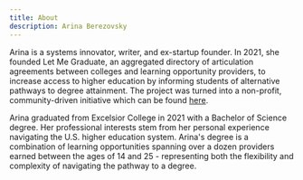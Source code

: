 ```yaml
---
title: About
description: Arina Berezovsky
---
```


Arina is a systems innovator, writer, and ex-startup founder. In 2021, she founded Let Me Graduate, an aggregated directory of articulation agreements between colleges and learning opportunity providers, to increase access to higher education by informing students of alternative pathways to degree attainment. The project was turned into a non-profit, community-driven initiative which can be found [here](https://letmegraduate.softr.app/).

Arina graduated from Excelsior College in 2021 with a Bachelor of Science degree. Her professional interests stem from her personal experience navigating the U.S. higher education system. Arina's degree is a combination of learning opportunities spanning over a dozen providers earned between the ages of 14 and 25 - representing both the flexibility and complexity of navigating the pathway to a degree.
